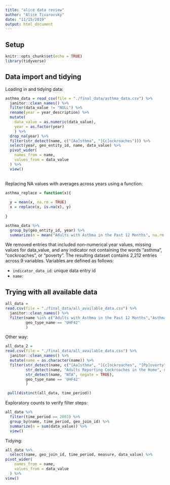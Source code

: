 ```yaml
---
title: "alice data review"
author: "Alice Tivarovsky"
date: "11/15/2019"
output: html_document
---
```


## Setup
```r

knitr::opts_chunk$set(echo = TRUE)
library(tidyverse)

```

## Data import and tidying

Loading in and tidying data: 
```r

asthma_data = read_csv(file = "./final_data/asthma_data.csv") %>% 
  janitor::clean_names() %>% 
  filter(data_value != "NULL") %>% 
  rename(year = year_description) %>% 
  mutate(
    data_value = as.numeric(data_value),
    year = as.factor(year)
    ) %>% 
  drop_na(year) %>% 
  filter(str_detect(name, c("[Aa]sthma", "[Cc]ockroaches"))) %>% 
  select(year, geo_entity_id, name, data_value) %>% 
  pivot_wider(
    names_from = name,
    values_from = data_value
  ) %>% 
  view()
 
```

Replacing NA values with averages across years using a function: 

```r

asthma_replace = function(x){
  
  y = mean(x, na.rm = TRUE)
  x = replace(x, is.na(x), y)
  
}

```

```r

asthma_data %>% 
  group_by(geo_entity_id, year) %>% 
  summarize(n = mean("Adults with Asthma in the Past 12 Months", na.rm = TRUE))

```


We removed entries that included non-numerical year values, missing values for data_value, and any indicator not containing the words "asthma", "cockroaches", or "poverty". The resulting dataset contains 2,212 entries across 9 variables. Variables are defined as follows: 

* `indicator_data_id`: unique data entry id
* `name`: 


## Trying with all available data 

```r

all_data = 
read.csv(file = "./final_data/all_available_data.csv") %>% 
  janitor::clean_names() %>% 
  filter(name %in% c("Adults with Asthma in the Past 12 Months","Asthma Emergency Department Visits (Adults)", "Asthma Emergency Department Visits (Children 0 to 4 Yrs Old)", "Asthma Emergency Department Visits (Children 5 to 17 Yrs Old)", "Asthma Hospitalizations (Adults)", "Asthma Hospitalizations (Children 0 to 4 Yrs Old)", "Asthma Hospitalizations (Children 5 to 17 Yrs Old)", "Children under 5 years old in Poverty", "Homes with Cockroaches", "Neighborhood Poverty", "Neighborhood Poverty (ACS)", "O3-Attributable Asthma Emergency Department Visits", "O3-Attributable Asthma Hospitalizations", "PM2.5-Attributable Asthma Emergency Department Visits", "Poverty", "Public School Children (5-14 Yrs Old) with Asthma", "Public School Children (5-14 Yrs Old) with Persistent Asthma"), 
         geo_type_name == "UHF42"
         )

```

Other way: 
```r
all_data_2 = 
read.csv(file = "./final_data/all_available_data.csv") %>% 
  janitor::clean_names() %>% 
  mutate(name = as.character(name)) %>% 
  filter(str_detect(name, c("[Aa]sthma", "[Cc]ockroaches", "[Pp]overty")),
         str_detect(name, "Adults Reporting Cockroaches in the Home", negate = TRUE),
         str_detect(name, "NTA", negate = TRUE),
         geo_type_name == 'UHF42'
         )
```


```r
 pull(distinct(all_data, time_period))
```

Exploratory counts to verify filter steps: 

```r
all_data %>%  
  filter(time_period == 2003) %>% 
  group_by(name, time_period, geo_join_id) %>% 
  summarize(n = sum(data_value)) %>% 
  view()
```



Tidying: 

```r
all_data %>%
  select(name, geo_join_id, time_period, measure, data_value) %>% 
pivot_wider(
    names_from = name,
    values_from = data_value
  ) %>% 
view()
```

